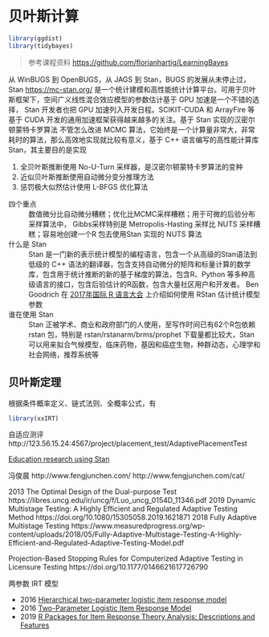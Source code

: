 # 贝叶斯计算 {#chap-bayesian-computation}

```r
library(ggdist)
library(tidybayes)
```

> 参考课程资料 <https://github.com/florianhartig/LearningBayes>


从 WinBUGS\index{WinBUGS} 到 OpenBUGS\index{OpenBUGS}，从 JAGS\index{JAGS} 到 Stan\index{Stan}，BUGS 的发展从未停止过，Stan <https://mc-stan.org/> 是一个统计建模和高性能统计计算平台。可用于贝叶斯框架下，空间广义线性混合效应模型的参数估计基于 GPU 加速是一个不错的选择， Stan 开发者也把 GPU 加速列入开发日程。SCIKIT-CUDA 和 ArrayFire 等基于 CUDA 开发的通用加速框架获得越来越多的关注。基于 Stan 实现的汉密尔顿蒙特卡罗算法
不管怎么改进 MCMC 算法，它始终是一个计算量非常大，非常耗时的算法，那么高效地实现就比较有意义，基于 C++ 语言编写的高性能计算库 Stan，其主要目的是实现

1. 全贝叶斯推断使用 No-U-Turn 采样器，是汉密尔顿蒙特卡罗算法的变种
1. 近似贝叶斯推断使用自动微分变分推理方法
1. 惩罚极大似然估计使用 L-BFGS 优化算法

四个重点
:   数值微分比自动微分糟糕；优化比MCMC采样糟糕；用于可微的后验分布采样算法中， Gibbs采样特别是 Metropolis-Hasting 采样比 NUTS 采样糟糕；容易地创建一个R 包去使用Stan 实现的 NUTS 算法

什么是 Stan
:   Stan 是一门新的表示统计模型的编程语言，包含一个从高级的Stan语法到低级的 C++ 语法的翻译器，包含支持自动微分的矩阵和标量计算的数学库，包含用于统计推断的新的基于梯度的算法，包含R、Python 等多种高级语言的接口，包含后验估计的R函数，包含大量社区用户和开发者。 Ben Goodrich 在 [2017年国际 R 语言大会](https://www.youtube.com/watch?v=Q2bG_EqVQPQ) 上介绍如何使用 RStan 估计统计模型参数

谁在使用 Stan
:   Stan 正被学术、商业和政府部门的人使用，至写作时间已有62个R包依赖 rstan 包，特别是 rstan/rstanarm/brms/prophet 下载量都比较大，Stan 可以用来拟合气候模型，临床药物，基因和癌症生物，种群动态，心理学和社会网络，推荐系统等

## 贝叶斯定理 {#sec-bayes-theorem}

根据条件概率定义、链式法则、全概率公式，有

\begin{align}
\begin{array}{rcll}
p(\boldsymbol{\theta}|\mathbf{Y})  & =  & \displaystyle \frac{p(\boldsymbol{\theta},\mathbf{Y})}{p(\mathbf{Y})}
& \mbox{ [条件概率定义]}
\\
& = & \displaystyle \frac{p(\mathbf{Y}|\boldsymbol{\theta}) p(\boldsymbol{\theta})}{p(\mathbf{Y})}
& \mbox{ [链式法则]}
\\
& = & \displaystyle \frac{p(\mathbf{Y}|\boldsymbol{\theta})p(\boldsymbol{\theta})}{\int_{\Theta}p(\mathbf{Y},\boldsymbol{\theta})d\boldsymbol{\theta}}
& \mbox{ [全概率公式]}
\\
& = & \displaystyle \frac{p(\mathbf{Y}|\boldsymbol{\theta})p(\boldsymbol{\theta})}{\int_{\Theta}p(\mathbf{Y}|\boldsymbol{\theta})p(\boldsymbol{\theta})d\boldsymbol{\theta}}
& \mbox{ [链式法则]}
\\
& \propto & \displaystyle p(\mathbf{Y}|\boldsymbol{\theta})p(\boldsymbol{\theta})
& \mbox{ [$\mathbf{Y}$ 已知]}
\end{array} (\#eq:bayes-theorem)
\end{align}


```r
library(xxIRT)
```

自适应测评 http://123.56.15.24:4567/project/placement_test/AdaptivePlacementTest

[Education research using Stan](https://education-stan.github.io/)

冯俊晨 http://www.fengjunchen.com/ http://www.fengjunchen.com/cat/ 

2013 The Optimal Design of the Dual-purpose Test https://libres.uncg.edu/ir/uncg/f/Luo_uncg_0154D_11346.pdf
2019 Dynamic Multistage Testing: A Highly Efficient and Regulated Adaptive Testing Method https://doi.org/10.1080/15305058.2019.1621871
2018 Fully Adaptive Multistage Testing https://www.measuredprogress.org/wp-content/uploads/2018/05/Fully-Adaptive-Multistage-Testing-A-Highly-Efficient-and-Regulated-Adaptive-Testing-Model.pdf

Projection-Based Stopping Rules for Computerized Adaptive Testing in Licensure Testing https://doi.org/10.1177/0146621617726790


两参数 IRT 模型 

- 2016 [Hierarchical two-parameter logistic item response model](https://mc-stan.org/users/documentation/case-studies/hierarchical_2pl.html)
- 2016 [Two-Parameter Logistic Item Response Model](https://mc-stan.org/users/documentation/case-studies/tutorial_twopl.html)
- 2019 [R Packages for Item Response Theory Analysis: Descriptions and Features](https://doi.org/10.1080/15366367.2019.1586404)


